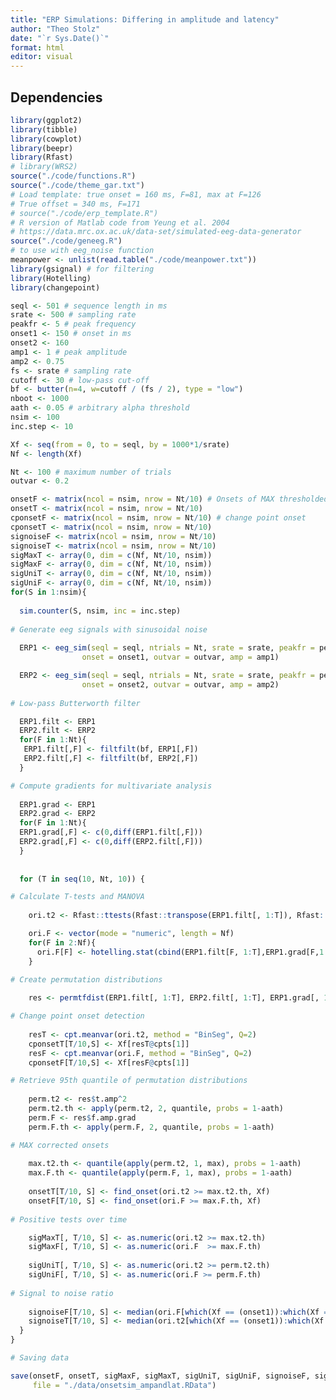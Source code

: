 ```yaml
---
title: "ERP Simulations: Differing in amplitude and latency"
author: "Theo Stolz"
date: "`r Sys.Date()`"
format: html
editor: visual
---
```


## Dependencies

```r
library(ggplot2)
library(tibble)
library(cowplot)
library(beepr)
library(Rfast)
# library(WRS2)
source("./code/functions.R")
source("./code/theme_gar.txt")
# Load template: true onset = 160 ms, F=81, max at F=126
# True offset = 340 ms, F=171
# source("./code/erp_template.R")
# R version of Matlab code from Yeung et al. 2004
# https://data.mrc.ox.ac.uk/data-set/simulated-eeg-data-generator
source("./code/geneeg.R")
# to use with eeg_noise function
meanpower <- unlist(read.table("./code/meanpower.txt"))
library(gsignal) # for filtering
library(Hotelling)
library(changepoint)
```

```r
seql <- 501 # sequence length in ms
srate <- 500 # sampling rate 
peakfr <- 5 # peak frequency
onset1 <- 150 # onset in ms 
onset2 <- 160
amp1 <- 1 # peak amplitude
amp2 <- 0.75
fs <- srate # sampling rate
cutoff <- 30 # low-pass cut-off
bf <- butter(n=4, w=cutoff / (fs / 2), type = "low") 
nboot <- 1000
aath <- 0.05 # arbitrary alpha threshold
nsim <- 100
inc.step <- 10

Xf <- seq(from = 0, to = seql, by = 1000*1/srate)
Nf <- length(Xf)

Nt <- 100 # maximum number of trials
outvar <- 0.2
```

```r
onsetF <- matrix(ncol = nsim, nrow = Nt/10) # Onsets of MAX thresholded statistics
onsetT <- matrix(ncol = nsim, nrow = Nt/10)
cponsetF <- matrix(ncol = nsim, nrow = Nt/10) # change point onset
cponsetT <- matrix(ncol = nsim, nrow = Nt/10)
signoiseF <- matrix(ncol = nsim, nrow = Nt/10)
signoiseT <- matrix(ncol = nsim, nrow = Nt/10)
sigMaxT <- array(0, dim = c(Nf, Nt/10, nsim)) 
sigMaxF <- array(0, dim = c(Nf, Nt/10, nsim))
sigUniT <- array(0, dim = c(Nf, Nt/10, nsim)) 
sigUniF <- array(0, dim = c(Nf, Nt/10, nsim))
for(S in 1:nsim){
  
  sim.counter(S, nsim, inc = inc.step)
  
# Generate eeg signals with sinusoidal noise
  
  ERP1 <- eeg_sim(seql = seql, ntrials = Nt, srate = srate, peakfr = peakfr, 
                onset = onset1, outvar = outvar, amp = amp1)

  ERP2 <- eeg_sim(seql = seql, ntrials = Nt, srate = srate, peakfr = peakfr, 
                onset = onset2, outvar = outvar, amp = amp2)
  
# Low-pass Butterworth filter

  ERP1.filt <- ERP1
  ERP2.filt <- ERP2
  for(F in 1:Nt){
   ERP1.filt[,F] <- filtfilt(bf, ERP1[,F])
   ERP2.filt[,F] <- filtfilt(bf, ERP2[,F])
  }

# Compute gradients for multivariate analysis 
    
  ERP1.grad <- ERP1
  ERP2.grad <- ERP2
  for(F in 1:Nt){
  ERP1.grad[,F] <- c(0,diff(ERP1.filt[,F]))
  ERP2.grad[,F] <- c(0,diff(ERP2.filt[,F]))
  }
  
  
  for (T in seq(10, Nt, 10)) {

# Calculate T-tests and MANOVA
    
    ori.t2 <- Rfast::ttests(Rfast::transpose(ERP1.filt[, 1:T]), Rfast::transpose(ERP2.filt[, 1:T]))[,1]^2

    ori.F <- vector(mode = "numeric", length = Nf)
    for(F in 2:Nf){
      ori.F[F] <- hotelling.stat(cbind(ERP1.filt[F, 1:T],ERP1.grad[F,1:T]), cbind(ERP2.filt[F,1:T],ERP2.grad[F,1:T]), shrinkage=FALSE, var.equal=FALSE)$statistic
    }

# Create permutation distributions
    
    res <- permtfdist(ERP1.filt[, 1:T], ERP2.filt[, 1:T], ERP1.grad[, 1:T], ERP2.grad[, 1:T], Nf, T, nboot = nboot)

# Change point onset detection
    
    resT <- cpt.meanvar(ori.t2, method = "BinSeg", Q=2)
    cponsetT[T/10,S] <- Xf[resT@cpts[1]]
    resF <- cpt.meanvar(ori.F, method = "BinSeg", Q=2)
    cponsetF[T/10,S] <- Xf[resF@cpts[1]]

# Retrieve 95th quantile of permutation distributions
    
    perm.t2 <- res$t.amp^2
    perm.t2.th <- apply(perm.t2, 2, quantile, probs = 1-aath)
    perm.F <- res$f.amp.grad
    perm.F.th <- apply(perm.F, 2, quantile, probs = 1-aath)

# MAX corrected onsets
    
    max.t2.th <- quantile(apply(perm.t2, 1, max), probs = 1-aath)
    max.F.th <- quantile(apply(perm.F, 1, max), probs = 1-aath)
    
    onsetT[T/10, S] <- find_onset(ori.t2 >= max.t2.th, Xf)
    onsetF[T/10, S] <- find_onset(ori.F >= max.F.th, Xf)
    
# Positive tests over time

    sigMaxT[, T/10, S] <- as.numeric(ori.t2 >= max.t2.th)
    sigMaxF[, T/10, S] <- as.numeric(ori.F  >= max.F.th)
    
    sigUniT[, T/10, S] <- as.numeric(ori.t2 >= perm.t2.th) 
    sigUniF[, T/10, S] <- as.numeric(ori.F >= perm.F.th)
    
# Signal to noise ratio
    
    signoiseF[T/10, S] <- median(ori.F[which(Xf == (onset1)):which(Xf == (onset2+(1/peakfr)/(1/srate)))]) / mad(ori.F[which(Xf == 0):which(Xf == onset1)]) 
    signoiseT[T/10, S] <- median(ori.t2[which(Xf == (onset1)):which(Xf == (onset2+(1/peakfr)/(1/srate)))]) / mad(ori.t2[which(Xf == 0):which(Xf == onset1)]) 
  }
}

# Saving data

save(onsetF, onsetT, sigMaxF, sigMaxT, sigUniT, sigUniF, signoiseF, signoiseT, cponsetF, cponsetT,
     file = "./data/onsetsim_ampandlat.RData")
```
